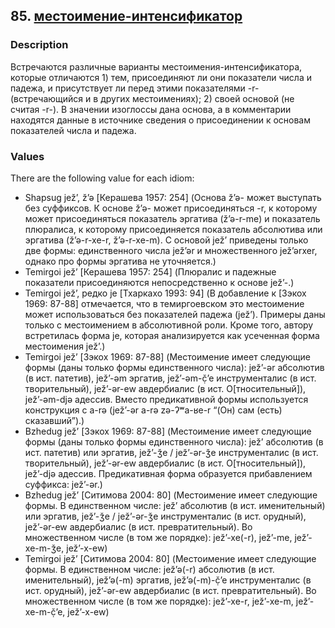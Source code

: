 ## 85. <a href =  'https://agricolamz.github.io/The_Circassian_Isoglosses_Database/85.html'>местоимение-интенсификатор</a>
### Description

Встречаются различные варианты местоимения-интенсификатора, которые отличаются 1) тем, присоединяют ли они показатели числа и падежа, и присутствует ли перед этими показателями -r- (встречающийся и в других местоимениях); 2) своей основой (не считая -r-). В значении изоглоссы дана основа, а в комментарии находятся данные в источнике сведения о присоединении к основам показателей числа и падежа.

### Values
There are the following value for each idiom:

* Shapsug  jež’, ž’ə [Керашева 1957: 254] (Основа ž’ə- может выступать без суффиксов. К основе ž’ə- может присоединяться -r, к которому может присоединяться показатель эргатива (ž’ə-r-me) и показатель плюралиса, к которому присоединяется показатель абсолютива или эргатива (ž’ə-r-xe-r, ž’ə-r-xe-m). С основой jež’ приведены только две формы: единственного числа jež’ər и множественного jež’ərxer, однако про формы эргатива не уточняется.)
* Temirgoi  jež’ [Керашева 1957: 254] (Плюралис и падежные показатели присоединяются непосредственно к основе jež'-.)
* Temirgoi  jež’, редко je [Тхаркахо 1993: 94] (В добавление к [Зэкох 1969: 87-88] отмечается, что в темиргоевском это местоимение может использоваться без показателей падежа (jež’). Примеры даны только с местоимением в абсолютивной роли. Кроме того, автору встретилась форма je, которая анализируется как усеченная форма местоимения jež’.)
* Temirgoi  jež’ [Зэкох 1969: 87-88] (Местоимение имеет следующие формы (даны только формы единственного числа): jež’-ər абсолютив (в ист. патетив), jež’-əm эргатив, jež’-əm-č̣’e инструменталис (в ист. творительный), jež’-ər-ew авдербиалис (в ист. О[тносительный]), jež’-əm-djə адессив. Вместо предикативной формы используется конструкция с a-rə (jež’-ər a-rə zə-ʔʷa-ʁe-r "(Он) сам (есть) сказавший").)
* Bzhedug  jež’ [Зэкох 1969: 87-88] (Местоимение имеет следующие формы (даны только формы единственного числа): jež’ абсолютив (в ист. патетив) или эргатив, jež’-ǯe / jež’-ər-ǯe инструменталис (в ист. творительный), jež’-ər-ew авдербиалис (в ист. О[тносительный]), jež’-djə адессив. Предикативная форма образуется прибавлением суффикса: jež’-ər.)
* Bzhedug  jež’ [Ситимова 2004: 80] (Местоимение имеет следующие формы. В единственном числе: jež’ абсолютив (в ист. именительный) или эргатив, jež’-ǯe / jež’-ər-ǯe инструменталис (в ист. орудный), jež’-ər-ew авдербиалис (в ист. превратительный). Во множественном числе (в том же порядке): jež’-xe(-r), jež’-me, jež’-xe-m-ǯe, jež’-x-ew)
* Temirgoi  jež’ [Ситимова 2004: 80] (Местоимение имеет следующие формы. В единственном числе: jež’ə(-r) абсолютив (в ист. именительный), jež’ə(-m) эргатив, jež’ə(-m)-č̣’e инструменталис (в ист. орудный), jež’-ər-ew авдербиалис (в ист. превратительный). Во множественном числе (в том же порядке): jež’-xe-r, jež’-xe-m, jež’-xe-m-č̣’e, jež’-x-ew)

